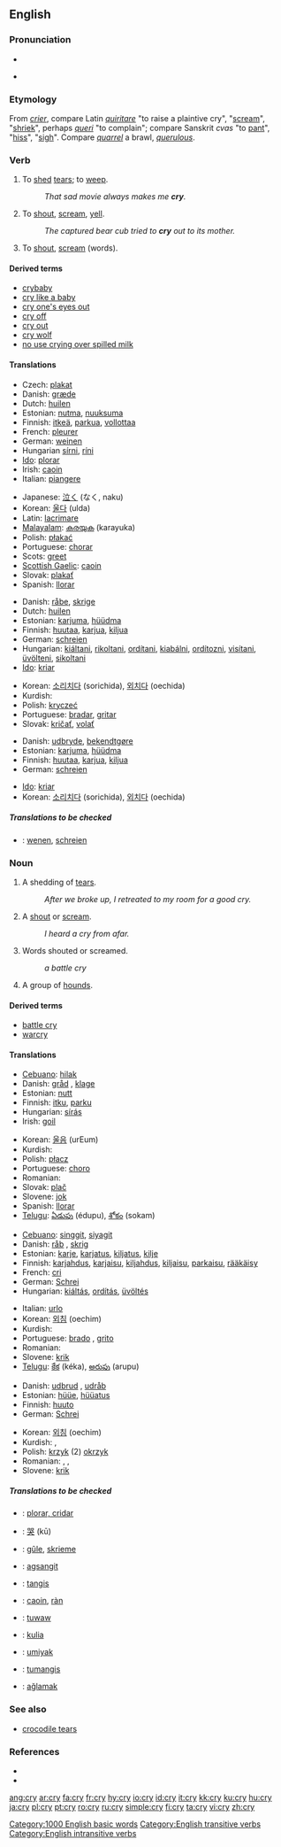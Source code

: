 {{wikipedia|dab=cry}}
==English==

{{rank|individual|girls|wall|809|cry|step|turning|village}}

===Pronunciation===
*{{IPA|/kraɪ/}}
*{{audio|en-us-cry.ogg|Audio (US)}}
*:{{rhymes|aɪ}}

===Etymology===
From {{F.}} ''[[crier]]'', compare Latin ''[[quiritare]]'' "to raise a plaintive cry", "[[scream]]", "[[shriek]]", perhaps {{F.}} ''[[queri]]'' "to complain"; compare Sanskrit ''cvas'' "to [[pant]]", "[[hiss]]", "[[sigh]]". Compare ''[[quarrel]]'' a brawl, ''[[querulous]]''.

===Verb===
{{en-verb|cr|i|ed}}

# {{intransitive}} To [[shed]] [[tears]]; to [[weep]].
#:''That sad movie always makes me '''cry'''.''
# {{intransitive}} To [[shout]], [[scream]], [[yell]].
#:''The captured bear cub tried to '''cry''' out to its mother.''
# {{transitive}} To [[shout]], [[scream]] (words).

====Derived terms====
*[[crybaby]]
*[[cry like a baby]]
*[[cry one's eyes out]]
*[[cry off]]
*[[cry out]]
*[[cry wolf]]
*[[no use crying over spilled milk]]

====Translations====
{{trans-top|intransitive: to weep}}
*Czech: [[plakat]]
*Danish: [[græde]]
*Dutch: [[huilen]]
*Estonian: [[nutma]], [[nuuksuma]]
*Finnish: [[itkeä]], [[parkua]], [[vollottaa]]
*French: [[pleurer]]
*German: [[weinen]]
*Hungarian [[sírni]], [[ríni]]
*[[Ido]]: [[plorar]]
*Irish: [[caoin]]
*Italian: [[piangere]]
{{trans-mid}}
*Japanese: [[泣く]] (なく, naku)
*Korean: [[울다]] (ulda)
*Latin: [[lacrimare]]
*[[Malayalam]]: [[കരയുക]] (karayuka)
*Polish: [[płakać]]
*Portuguese: [[chorar]]
*Scots: [[greet]]
*[[Scottish Gaelic]]: [[caoin#Scottish Gaelic|caoin]]
*Slovak: [[plakať]]
*Spanish: [[llorar]]
{{trans-bottom}}

{{trans-top|intransitive: to shout, scream, yell}}
*Danish: [[råbe]], [[skrige]]
*Dutch: [[huilen]]
*Estonian: [[karjuma]], [[hüüdma]]
*Finnish: [[huutaa]], [[karjua]], [[kiljua]]
*German: [[schreien]]
*Hungarian: [[kiáltani]], [[rikoltani]], [[ordítani]], [[kiabálni]], [[ordítozni]], [[visítani]], [[üvölteni]], [[sikoltani]]
*[[Ido]]: [[kriar]]
{{trans-mid}}
*Korean: [[소리치다]] (sorichida), [[외치다]] (oechida)
*Kurdish: {{KUchar|[[هاوار کردن]]}}
*Polish: [[kryczeć]]
*Portuguese: [[bradar]], [[gritar]]
*Slovak: [[kričať]], [[volať]]
{{trans-bottom}}

{{trans-top|transitive: to shout, to scream (words)}}
*Danish: [[udbryde]], [[bekendtgøre]]
*Estonian: [[karjuma]], [[hüüdma]]
*Finnish: [[huutaa]], [[karjua]], [[kiljua]]
*German: [[schreien]]
{{trans-mid}}
*[[Ido]]: [[kriar]]
*Korean: [[소리치다]] (sorichida), [[외치다]] (oechida)
{{trans-bottom}}

=====Translations to be checked=====
{{checktrans}}
*{{ttbc|Dutch}}: [[wenen]], [[schreien]]

===Noun===
{{en-noun|cri|es}}

# A shedding of [[tears]].
#:''After we broke up, I retreated to my room for a good cry.''
# A [[shout]] or [[scream]].
#:''I heard a cry from afar.''
# Words shouted or screamed.
#:''a battle cry''
# {{context|collectively}} A group of [[hounds]].

====Derived terms====
*[[battle cry]]
*[[warcry]]

====Translations====
{{trans-top|a shedding of tears}}
*[[Cebuano]]: [[hilak]]
*Danish: [[gråd]] {{c}}, [[klage]] {{c}}
*Estonian: [[nutt]]
*Finnish: [[itku]], [[parku]]
*Hungarian: [[sírás]]
*Irish: [[goil]]
{{trans-mid}}
*Korean: [[울음]] (urEum)
*Kurdish: {{KUchar|[[گریان]]}}
*Polish: [[płacz]] {{m}}
*Portuguese: [[choro]] {{m}}
*Romanian: {{trad|ro|plânset}} {{n}}
*Slovak: [[plač]] {{m}}
*Slovene: [[jok]] {{m}}
*Spanish: [[llorar]]
*[[Telugu]]: [[ఏడుపు]] (édupu), [[శోకం]] (sokam)
{{trans-bottom}}

{{trans-top|a shout or scream}}
*[[Cebuano]]: [[singgit]], [[siyagit]]
*Danish: [[råb]] {{c}}, [[skrig]] {{c}}
*Estonian: [[karje]], [[karjatus]], [[kiljatus]], [[kilje]]
*Finnish: [[karjahdus]], [[karjaisu]], [[kiljahdus]], [[kiljaisu]], [[parkaisu]], [[rääkäisy]]
*French: [[cri]] {{m}}
*German: [[Schrei]] {{m}}
*Hungarian: [[kiáltás]],  [[ordítás]], [[üvöltés]]
{{trans-mid}}
*Italian: [[urlo]] {{m}}
*Korean: [[외침]] (oechim)
*Kurdish: {{KUchar|[[هاوار]]}}
*Portuguese: [[brado]] {{m}}, [[grito]] {{m}}
*Romanian: {{trad|ro|ţipăt}} {{n}}
*Slovene: [[krik]] {{m}}
*[[Telugu]]: [[కేక]] (kéka), [[అరుపు]] (arupu)
{{trans-bottom}}

{{trans-top|words shouted or screamed}}
*Danish: [[udbrud]] {{n}}, [[udråb]] {{n}}
*Estonian: [[hüüe]], [[hüüatus]]
*Finnish: [[huuto]]
*German: [[Schrei]] {{m}}
{{trans-mid}}
*Korean: [[외침]] (oechim)
*Kurdish: {{KUchar|[[هاوار]]}}, {{KUchar|[[بانگ]]}}
*Polish: [[krzyk]] (2) {{m}} [[okrzyk]] {{m}}
*Romanian: {{trad|ro|strigăt}} {{n}}, {{trad|ro|urlet}} {{n}}, {{trad|ro|ţipăt}} {{n}}
*Slovene: [[krik]] {{m}}
{{trans-bottom}}

=====Translations to be checked=====
{{checktrans}}
*{{ttbc|Catalan}}: [[plorar, cridar]]
*{{ttbc|Chinese}}: [[哭]] (kū)
*{{ttbc|Frisian}}: [[gûle]], [[skrieme]]
*{{ttbc|Ilocano}}: [[agsangit]]
*{{ttbc|Indonesian}}: [[tangis]]
*{{ttbc|Scottish Gaelic}}: [[caoin#Scottish Gaelic|caoin]], [[ràn]]
*{{ttbc|Surigaonon}}: [[tuwaw]]
*{{ttbc|Swahili}}: [[kulia]]
*{{ttbc|Tagalog}}: [[umiyak]]
*{{ttbc|Tausug}}: [[tumangis]]
*{{ttbc|Turkish}}: [[ağlamak]]

===See also===
*[[crocodile tears]]

===References===
*{{R:Webster 1828}}
*{{R:Webster 1913}}

[[Category:1000 English basic words]]
[[Category:English transitive verbs]]
[[Category:English intransitive verbs]]

[[ang:cry]]
[[ar:cry]]
[[fa:cry]]
[[fr:cry]]
[[hy:cry]]
[[io:cry]]
[[id:cry]]
[[it:cry]]
[[kk:cry]]
[[ku:cry]]
[[hu:cry]]
[[ja:cry]]
[[pl:cry]]
[[pt:cry]]
[[ro:cry]]
[[ru:cry]]
[[simple:cry]]
[[fi:cry]]
[[ta:cry]]
[[vi:cry]]
[[zh:cry]]